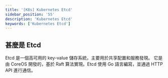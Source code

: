 ```yaml
---
title: '[K8s] Kubernetes Etcd'
sidebar_position: '55'
description: 'Kubernetes Etcd'
keywords: ['Kubernetes Etcd']
---
```


## 甚麼是 Etcd

Etcd 是一個高可用的 key-value 儲存系統，主要用於共享配置和服務發現。
它是由 CoreOS 開發的，基於 Raft 算法實現。Etcd 使用 Go 語言編寫，並通過 HTTP API 進行通信。
